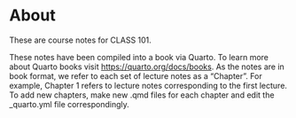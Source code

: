 # About {.unnumbered}

These are course notes for CLASS 101. 

These notes have been compiled into a book via Quarto. To learn more about Quarto books visit <https://quarto.org/docs/books>. As the notes are in book format, we refer to each set of lecture notes as a "Chapter". For example, Chapter 1 refers to lecture notes corresponding to the first lecture. To add new chapters, make new .qmd files for each chapter and edit the  _quarto.yml file correspondingly. 